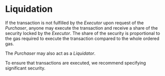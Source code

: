 # Liquidation

If the transaction is not fulfilled by the *Executor* upon request of the *Purchaser*, anyone may execute the transaction and receive a share of the security locked by the *Executor*. The share of the security is proportional to the gas required to execute the transaction compared to the whole ordered gas.

The *Purchaser* may also act as a *Liquidator*.

To ensure that transactions are executed, we recommend specifying significant security.
